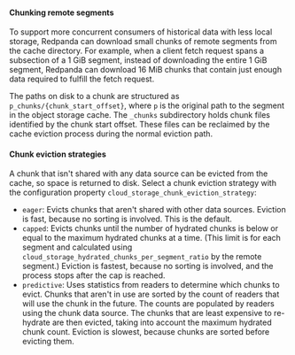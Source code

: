 
#### Chunking remote segments

To support more concurrent consumers of historical data with less local storage, Redpanda can download small chunks of remote segments from the cache directory. For example, when a client fetch request spans a subsection of a 1 GiB segment, instead of downloading the entire 1 GiB segment, Redpanda can download 16 MiB chunks that contain just enough data required to fulfill the fetch request. 

The paths on disk to a chunk are structured as `p_chunks/{chunk_start_offset}`, where `p` is the original path to the segment in the object storage cache. The `_chunks` subdirectory holds chunk files identified by the chunk start offset. These files can be reclaimed by the cache eviction process during the normal eviction path.
 
#### Chunk eviction strategies

A chunk that isn't shared with any data source can be evicted from the cache, so space is returned to disk. Select a chunk eviction strategy with the configuration property `cloud_storage_chunk_eviction_strategy`: 
- `eager`: Evicts chunks that aren't shared with other data sources. Eviction is fast, because no sorting is involved. This is the default.
- `capped`: Evicts chunks until the number of hydrated chunks is below or equal to the maximum hydrated chunks at a time. (This limit is for each segment and calculated using `cloud_storage_hydrated_chunks_per_segment_ratio` by the remote segment.) Eviction is fastest, because no sorting is involved, and the process stops after the cap is reached.
- `predictive`: Uses statistics from readers to determine which chunks to evict. Chunks that aren't in use are sorted by the count of readers that will use the chunk in the future. The counts are populated by readers using the chunk data source. The chunks that are least expensive to re-hydrate are then evicted, taking into account the maximum hydrated chunk count. Eviction is slowest, because chunks are sorted before evicting them.
